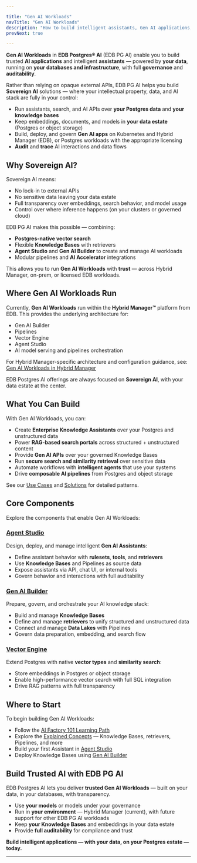```yaml
---

title: "Gen AI Workloads"
navTitle: "Gen AI Workloads"
description: "How to build intelligent assistants, Gen AI applications, and retrieval-augmented search with Knowledge Bases, retrievers, and Postgres vector search — fully Sovereign AI, on your data estate."
prevNext: true

---
```


**Gen AI Workloads** in **EDB Postgres® AI** (EDB PG AI) enable you to build trusted **AI applications** and intelligent **assistants** — powered by **your data**, running on **your databases and infrastructure**, with full **governance** and **auditability**.

Rather than relying on opaque external APIs, EDB PG AI helps you build **Sovereign AI** solutions — where your intellectual property, data, and AI stack are fully in your control:

- Run assistants, search, and AI APIs over **your Postgres data** and **your knowledge bases**
- Keep embeddings, documents, and models in **your data estate** (Postgres or object storage)
- Build, deploy, and govern **Gen AI apps** on Kubernetes and Hybrid Manager (EDB), or Postgres workloads with the appropriate licensing
- **Audit** and **trace** AI interactions and data flows

## Why Sovereign AI?

Sovereign AI means:

- No lock-in to external APIs
- No sensitive data leaving your data estate
- Full transparency over embeddings, search behavior, and model usage
- Control over where inference happens (on your clusters or governed cloud)

EDB PG AI makes this possible — combining:

- **Postgres-native vector search**
- Flexible **Knowledge Bases** with retrievers
- **Agent Studio** and **Gen AI Builder** to create and manage AI workloads
- Modular pipelines and **AI Accelerator** integrations

This allows you to run **Gen AI Workloads** with **trust** — across Hybrid Manager, on-prem, or licensed EDB workloads.

## Where Gen AI Workloads Run

Currently, **Gen AI Workloads** run within the **Hybrid Manager™** platform from EDB. This provides the underlying architecture for:

- Gen AI Builder
- Pipelines
- Vector Engine
- Agent Studio
- AI model serving and pipelines orchestration

For Hybrid Manager-specific architecture and configuration guidance, see:
[Gen AI Workloads in Hybrid Manager](/edb-postgres-ai/hybrid-manager/ai-factory/gen-ai)

EDB Postgres AI offerings are always focused on **Sovereign AI**, with your data estate at the center.

## What You Can Build

With Gen AI Workloads, you can:

- Create **Enterprise Knowledge Assistants** over your Postgres and unstructured data
- Power **RAG-based search portals** across structured + unstructured content
- Provide **Gen AI APIs** over your governed Knowledge Bases
- Run **secure search and similarity retrieval** over sensitive data
- Automate workflows with **intelligent agents** that use your systems
- Drive **composable AI pipelines** from Postgres and object storage

See our [Use Cases](/edb-postgres-ai/ai-factory/learn/use-cases.mdx) and [Solutions](/edb-postgres-ai/ai-factory/learn/solutions.mdx) for detailed patterns.

## Core Components

Explore the components that enable Gen AI Workloads:

### [Agent Studio](/edb-postgres-ai/ai-factory/gen-ai/agent-studio)

Design, deploy, and manage intelligent **Gen AI Assistants**:

- Define assistant behavior with **rulesets**, **tools**, and **retrievers**
- Use **Knowledge Bases** and Pipelines as source data
- Expose assistants via API, chat UI, or internal tools
- Govern behavior and interactions with full auditability

### [Gen AI Builder](/edb-postgres-ai/ai-factory/gen-ai/builder)

Prepare, govern, and orchestrate your AI knowledge stack:

- Build and manage **Knowledge Bases**
- Define and manage **retrievers** to unify structured and unstructured data
- Connect and manage **Data Lakes** with Pipelines
- Govern data preparation, embedding, and search flow

### [Vector Engine](/edb-postgres-ai/ai-factory/vector-engine)

Extend Postgres with native **vector types** and **similarity search**:

- Store embeddings in Postgres or object storage
- Enable high-performance vector search with full SQL integration
- Drive RAG patterns with full transparency

## Where to Start

To begin building Gen AI Workloads:

- Follow the [AI Factory 101 Learning Path](/edb-postgres-ai/ai-factory/learn/paths/101.mdx)
- Explore the [Explained Concepts](/edb-postgres-ai/ai-factory/learn/explained) — Knowledge Bases, retrievers, Pipelines, and more
- Build your first Assistant in [Agent Studio](/edb-postgres-ai/ai-factory/gen-ai/agent-studio)
- Deploy Knowledge Bases using [Gen AI Builder](/edb-postgres-ai/ai-factory/gen-ai/builder)

## Build Trusted AI with EDB PG AI

EDB Postgres AI lets you deliver **trusted Gen AI Workloads** — built on your data, in your databases, with transparency.

- Use **your models** or models under your governance
- Run in **your environment** — Hybrid Manager (current), with future support for other EDB PG AI workloads
- Keep **your Knowledge Bases** and embeddings in your data estate
- Provide **full auditability** for compliance and trust

**Build intelligent applications — with your data, on your Postgres estate — today.**

---

